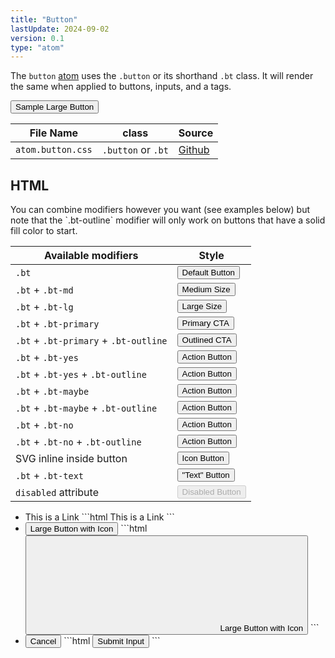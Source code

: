 ```yaml
---
title: "Button"
lastUpdate: 2024-09-02
version: 0.1
type: "atom"
---
```



<section class="prose">

The `button` [atom](/docs/start#atoms) uses the `.button` or its shorthand `.bt` class. It will render the same when applied to buttons, inputs, and a tags.

<button class="bt bt-lg bt-primary">Sample Large Button</button>

<div class="docs_oversizedTable">

| File Name         | class              | Source      |
| ----------------- | ------------------ | ----------- |
| `atom.button.css` | `.button` or `.bt` | [Github][1] |

[1]: https://github.com/minimaldesign/mCSS/blob/main/src/styles/atom.button.css

</div>

</section>

## HTML

<section class="prose">

<Notice type="info">
  You can combine modifiers however you want (see examples below) but note that
  the `.bt-outline` modifier will only work on buttons that have a solid fill
  color to start.
</Notice>

| Available modifiers                   | Style                                                                |
| ------------------------------------- | -------------------------------------------------------------------- |
| `.bt`                                 | <button class="bt">Default Button</button>                           |
| `.bt` + `.bt-md`                      | <button class="bt bt-md">Medium Size</button>                        |
| `.bt` + `.bt-lg`                      | <button class="bt bt-lg">Large Size</button>                         |
| `.bt` + `.bt-primary`                 | <button class="bt bt-primary">Primary CTA</button>                   |
| `.bt` + `.bt-primary` + `.bt-outline` | <button class="bt bt-primary bt-outline">Outlined CTA</button>       |
| `.bt` + `.bt-yes`                     | <button class="bt bt-yes">Action Button</button>                     |
| `.bt` + `.bt-yes` + `.bt-outline`     | <button class="bt bt-yes bt-outline">Action Button</button>          |
| `.bt` + `.bt-maybe`                   | <button class="bt bt-maybe">Action Button</button>                   |
| `.bt` + `.bt-maybe` + `.bt-outline`   | <button class="bt bt-maybe bt-outline">Action Button</button>        |
| `.bt` + `.bt-no`                      | <button class="bt bt-no">Action Button</button>                      |
| `.bt` + `.bt-no` + `.bt-outline`      | <button class="bt bt-no bt-outline">Action Button</button>           |
| SVG inline inside button              | <button class="bt"><Fragment set:html={arrow} />Icon Button</button> |
| `.bt` + `.bt-text`                    | <button class="bt bt-text">"Text" Button</button>                    |
| `disabled` attribute                  | <button class="bt" disabled>Disabled Button</button>                 |

</section>

<ul class="docs_examples">
  <li>
    <a class="bt">This is a Link</a>
    ```html
    <a class="bt">This is a Link</a>
    ```
  </li>
  <li>
    <button class="bt bt-lg bt-primary" type="button">
      <Fragment set:html={arrow} />
      Large Button with Icon
    </button>
    ```html
    <button class="bt bt-lg bt-primary" type="button">
      <svg>[…]</svg> Large Button with Icon
    </button>
    ```
  </li>
  <li>
    <input class="bt bt-md bt-no bt-outline" type="submit" value="Cancel" />
    ```html
    <input
      class="bt bt-md bt-no bt-outline"
      type="submit"
      value="Submit Input"
    />
    ```
  </li>
</ul>
